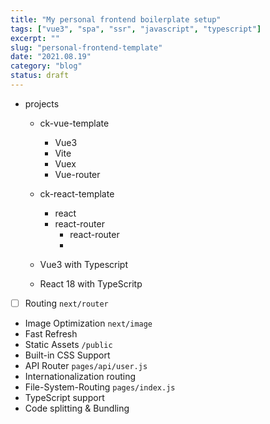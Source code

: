```yaml
---
title: "My personal frontend boilerplate setup"
tags: ["vue3", "spa", "ssr", "javascript", "typescript"]
excerpt: ""
slug: "personal-frontend-template"
date: "2021.08.19"
category: "blog"
status: draft
---
```


- projects

  - ck-vue-template
    - Vue3
    - Vite
    - Vuex
    - Vue-router
  - ck-react-template

    - react
    - react-router
      - react-router
      -

  - Vue3 with Typescript
  - React 18 with TypeScritp

- [ ] Routing `next/router`
- Image Optimization `next/image`
- Fast Refresh
- Static Assets `/public`
- Built-in CSS Support
- API Router `pages/api/user.js`
- Internationalization routing
- File-System-Routing `pages/index.js`
- TypeScript support
- Code splitting & Bundling
